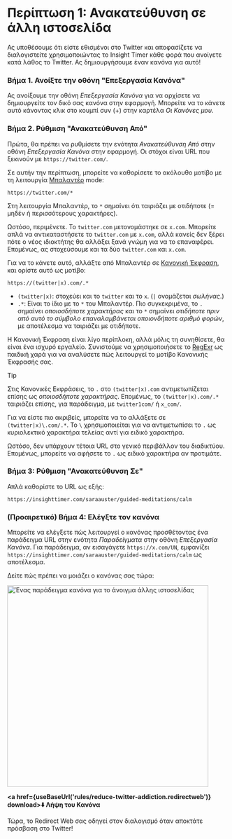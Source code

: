 
# Περίπτωση 1: Ανακατεύθυνση σε άλλη ιστοσελίδα

Ας υποθέσουμε ότι είστε εθισμένοι στο Twitter και αποφασίζετε να διαλογιστείτε χρησιμοποιώντας το Insight Timer κάθε φορά που ανοίγετε κατά λάθος το Twitter. Ας δημιουργήσουμε έναν κανόνα για αυτό!

### Βήμα 1. Ανοίξτε την οθόνη "Επεξεργασία Κανόνα"

Ας ανοίξουμε την οθόνη *Επεξεργασία Κανόνα* για να αρχίσετε να δημιουργείτε τον δικό σας κανόνα στην εφαρμογή. Μπορείτε να το κάνετε αυτό κάνοντας κλικ στο κουμπί συν (+) στην καρτέλα *Οι Κανόνες μου*.

### Βήμα 2. Ρύθμιση "Ανακατεύθυνση Από"

Πρώτα, θα πρέπει να ρυθμίσετε την ενότητα *Ανακατεύθυνση Από* στην οθόνη *Επεξεργασία Κανόνα* στην εφαρμογή. Οι στόχοι είναι URL που ξεκινούν με `https://twitter.com/`.

Σε αυτήν την περίπτωση, μπορείτε να καθορίσετε το ακόλουθο μοτίβο με τη λειτουργία [Μπαλαντέρ](rule-settings#url-pattern-wildcard) mode:

```
https://twitter.com/*
```

Στη λειτουργία Μπαλαντέρ, το `*` σημαίνει ότι ταιριάζει με οτιδήποτε (= μηδέν ή περισσότερους χαρακτήρες).

Ωστόσο, περιμένετε. Το `twitter.com` μετονομάστηκε σε `x.com`. Μπορείτε απλά να αντικαταστήσετε το `twitter.com` με `x.com`, αλλά κανείς δεν ξέρει πότε ο νέος ιδιοκτήτης θα αλλάξει ξανά γνώμη για να το επαναφέρει. Επομένως, ας στοχεύσουμε και τα δύο `twitter.com` και `x.com`.

Για να το κάνετε αυτό, αλλάξτε από Μπαλαντέρ σε [Κανονική Έκφραση](rule-settings#url-pattern-regular-expression), και ορίστε αυτό ως μοτίβο:

```
https://(twitter|x).com/.*
```

* `(twitter|x)`: στοχεύει και το `twitter` και το `x`. (`|` ονομάζεται *σωλήνας*.)
* `.*`: Είναι το ίδιο με το `*` του Μπαλαντέρ. Πιο συγκεκριμένα, το `.` σημαίνει *οποιοσδήποτε χαρακτήρας* και το `*` σημαίνει *οτιδήποτε πριν από αυτό το σύμβολο επαναλαμβάνεται οποιονδήποτε αριθμό φορών*, με αποτέλεσμα να ταιριάζει με οτιδήποτε.

Η Κανονική Έκφραση είναι λίγο περίπλοκη, αλλά μόλις τη συνηθίσετε, θα είναι ένα ισχυρό εργαλείο. Συνιστούμε να χρησιμοποιήσετε το [RegExr](https://regexr.com) ως παιδική χαρά για να αναλύσετε πώς λειτουργεί το μοτίβο Κανονικής Έκφρασής σας.

> [!TIP]
> Στις Κανονικές Εκφράσεις, το `.` στο `(twitter|x).com` αντιμετωπίζεται επίσης ως *οποιοσδήποτε χαρακτήρας*. Επομένως, το `(twitter|x).com/.*` ταιριάζει επίσης, για παράδειγμα, με `twitter1com/` ή `x_com/`.
> 
> Για να είστε πιο ακριβείς, μπορείτε να το αλλάξετε σε `(twitter|x)\.com/.*`. Το `\` χρησιμοποιείται για να αντιμετωπίσει το `.` ως κυριολεκτικό χαρακτήρα τελείας αντί για ειδικό χαρακτήρα.
> 
> Ωστόσο, δεν υπάρχουν τέτοια URL στο γενικό περιβάλλον του διαδικτύου. Επομένως, μπορείτε να αφήσετε το `.` ως ειδικό χαρακτήρα αν προτιμάτε.

### Βήμα 3: Ρύθμιση "Ανακατεύθυνση Σε"

Απλά καθορίστε το URL ως εξής:

```
https://insighttimer.com/saraauster/guided-meditations/calm
```

### (Προαιρετικό) Βήμα 4: Ελέγξτε τον κανόνα

Μπορείτε να ελέγξετε πώς λειτουργεί ο κανόνας προσθέτοντας ένα παράδειγμα URL στην ενότητα *Παραδείγματα* στην οθόνη *Επεξεργασία Κανόνα*. Για παράδειγμα, αν εισαγάγετε `https://x.com/UN`, εμφανίζει `https://insighttimer.com/saraauster/guided-meditations/calm` ως αποτέλεσμα.

Δείτε πώς πρέπει να μοιάζει ο κανόνας σας τώρα:

<Image src={RuleCreationOpenAnotherWebsiteRulePreview} alt="Ένας παράδειγμα κανόνα για το άνοιγμα άλλης ιστοσελίδας" height="460" hasRoundedCorners hasShadow />

**<a href={useBaseUrl('rules/reduce-twitter-addiction.redirectweb')} download>⬇️ Λήψη του Κανόνα</a>**

Τώρα, το Redirect Web σας οδηγεί στον διαλογισμό όταν αποκτάτε πρόσβαση στο Twitter!
